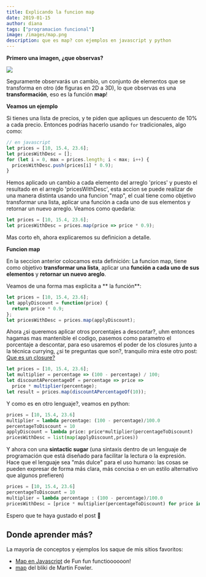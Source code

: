 ```yaml
---
title: Explicando la funcion map
date: 2019-01-15
author: diana
tags: ["programacion funcional"]
image: /images/map.png
description: que es map? con ejemplos en javascript y python
---
```


**Primero una imagen, ¿que observas?**

![](/images/map.png)

Seguramente observarás un cambio, un conjunto de elementos que se transforma en otro (de figuras en 2D a 3D), lo que observas es una **transformación**, eso es la función **map**!

**Veamos un ejemplo**

Si tienes una lista de precios, y te piden que apliques un descuento de 10% a cada precio. Entonces podrías hacerlo usando `for` tradicionales, algo como:

```javascript
// en javascript
let prices = [10, 15.4, 23.6];
let pricesWithDesc = [];
for (let i = 0, max = prices.length; i < max; i++) {
  pricesWithDesc.push(prices[i] * 0.9);
}
```

Hemos aplicado un cambio a cada elemento del arreglo 'prices' y puesto el resultado en el arreglo 'pricesWithDesc', esta accion se puede realizar de una manera distinta usando una funcion "map", el cual tiene como objetivo transformar una lista, aplicar una función a cada uno de sus elementos y retornar un nuevo arreglo. Veamos como quedaria:

```javascript
let prices = [10, 15.4, 23.6];
let pricesWithDesc = prices.map(price => price * 0.9);
```

Mas corto eh, ahora explicaremos su definicion a detalle.

**Funcion map**

En la seccion anterior colocamos esta definición:
La funcion map, tiene como objetivo **transformar una lista**, aplicar una **función a cada uno de sus elementos** y **retornar un nuevo areglo**.

Veamos de una forma mas explicita a ** la función**:

```javascript
let prices = [10, 15.4, 23.6];
let applyDiscount = function(price) {
  return price * 0.9;
};
let pricesWithDesc = prices.map(applyDiscount);
```

Ahora ¿si queremos aplicar otros porcentajes a descontar?, uhm entonces hagamas mas mantenible el codigo, pasemos como parametro el porcentaje a descontar, para eso usaremos el poder de los closures junto a la técnica currying, ¿si te preguntas que son?, tranquilo mira este otro post: [Que es un closure?](https://our-academy.org/posts/closures)

```javascript
let prices = [10, 15.4, 23.6];
let multiplier = percentage => (100 - percentage) / 100;
let discountAPercentageOf = percentage => price =>
  price * multiplier(percentage);
let result = prices.map(discountAPercentageOf(10));
```

Y como es en otro lenguaje?, veamos en python:

```python
prices = [10, 15.4, 23.6]
multiplier = lambda percentage: (100 - percentage)/100.0
percentageToDiscount = 10
applyDiscount = lambda price: price*multiplier(percentageToDiscount)
pricesWithDesc = list(map(applyDiscount,prices))
```

Y ahora con una **sintactic sugar** (una sintaxis dentro de un lenguaje de programación que está diseñado para facilitar la lectura o la expresión. Hace que el lenguaje sea "más dulce" para el uso humano: las cosas se pueden expresar de forma más clara, más concisa o en un estilo alternativo que algunos prefieren)

```python
prices = [10, 15.4, 23.6]
percentageToDiscount = 10
multiplier = lambda percentage : (100 - percentage)/100.0
pricesWithDesc = [price * multiplier(percentageToDiscount) for price in prices]
```

Espero que te haya gustado el post 🙂

## Donde aprender más?

La mayoría de conceptos y ejemplos los saque de mis sitios favoritos:

- [Map en Javascript](https://www.youtube.com/watch?v=bCqtb-Z5YGQ&t=24s) de Fun fun functioooooon!
- [map](https://martinfowler.com/articles/collection-pipeline/map.html) del bliki de Martin Fowler.
